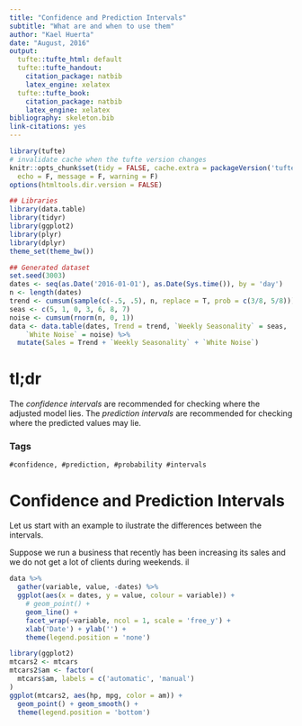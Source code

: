 ```yaml
---
title: "Confidence and Prediction Intervals"
subtitle: "What are and when to use them"
author: "Kael Huerta"
date: "August, 2016"
output:
  tufte::tufte_html: default
  tufte::tufte_handout:
    citation_package: natbib
    latex_engine: xelatex
  tufte::tufte_book:
    citation_package: natbib
    latex_engine: xelatex
bibliography: skeleton.bib
link-citations: yes
---
```


```r
library(tufte)
# invalidate cache when the tufte version changes
knitr::opts_chunk$set(tidy = FALSE, cache.extra = packageVersion('tufte'),
  echo = F, message = F, warning = F)
options(htmltools.dir.version = FALSE)
```

```r
## Libraries
library(data.table)
library(tidyr)
library(ggplot2)
library(plyr)
library(dplyr)
theme_set(theme_bw())
```



```r
## Generated dataset
set.seed(3003)
dates <- seq(as.Date('2016-01-01'), as.Date(Sys.time()), by = 'day')
n <- length(dates)
trend <- cumsum(sample(c(-.5, .5), n, replace = T, prob = c(3/8, 5/8)))
seas <- c(5, 1, 0, 3, 6, 8, 7)
noise <- cumsum(rnorm(n, 0, 1))
data <- data.table(dates, Trend = trend, `Weekly Seasonality` = seas,
    `White Noise` = noise) %>%
  mutate(Sales = Trend + `Weekly Seasonality` + `White Noise`)
```








# tl;dr

The *confidence intervals* are recommended for checking where the adjusted
model lies.
The *prediction intervals* are recommended for checking where the
predicted values may lie.

### Tags

```
#confidence, #prediction, #probability #intervals
```

# Confidence and Prediction Intervals


Let us start with an example to ilustrate the differences between the
intervals.

Suppose we run a business that recently has been increasing its sales and we
do not get a lot of clients during weekends. 
il



```r
data %>%
  gather(variable, value, -dates) %>%
  ggplot(aes(x = dates, y = value, colour = variable)) +
    # geom_point() +
    geom_line() +
    facet_wrap(~variable, ncol = 1, scale = 'free_y') +
    xlab('Date') + ylab('') +
    theme(legend.position = 'none')
```



```r
library(ggplot2)
mtcars2 <- mtcars
mtcars2$am <- factor(
  mtcars$am, labels = c('automatic', 'manual')
)
ggplot(mtcars2, aes(hp, mpg, color = am)) +
  geom_point() + geom_smooth() +
  theme(legend.position = 'bottom')
```
